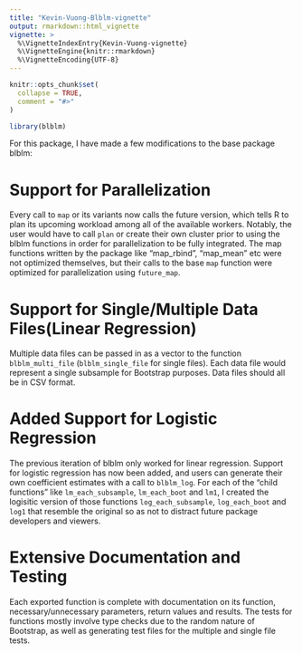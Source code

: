```yaml
---
title: "Kevin-Vuong-Blblm-vignette"
output: rmarkdown::html_vignette
vignette: >
  %\VignetteIndexEntry{Kevin-Vuong-vignette}
  %\VignetteEngine{knitr::rmarkdown}
  %\VignetteEncoding{UTF-8}
---
```


```r
knitr::opts_chunk$set(
  collapse = TRUE,
  comment = "#>"
)
```

```r
library(blblm)
```

For this package, I have made a few modifications to the base package blblm:

# Support for Parallelization

Every call to `map` or its variants now calls the future version, which tells R to plan its upcoming workload among all of the available workers. Notably, the user would have to call `plan` or create their own cluster prior to using the blblm functions in order for parallelization to be fully integrated. The map functions written by the package like "map_rbind", "map_mean" etc were not optimized themselves, but their calls to the base `map` function were optimized for parallelization using `future_map`. 

# Support for Single/Multiple Data Files(Linear Regression)
Multiple data files can be passed in as a vector to the function `blblm_multi_file` (`blblm_single_file` for single files). Each data file would represent a single subsample for Bootstrap purposes. Data files should all be in CSV format.   

# Added Support for Logistic Regression
The previous iteration of blblm only worked for linear regression. Support for logistic regression has now been added, and users can generate their own coefficient estimates with a call to `blblm_log`. For each of the "child functions" like `lm_each_subsample`, `lm_each_boot` and `lm1`, I created the logisitic version of those functions `log_each_subsample`, `log_each_boot` and `log1` that resemble the original so as not to distract future package developers and viewers.


# Extensive Documentation and Testing
Each exported function is complete with documentation on its function, necessary/unnecessary parameters, return values and results. The tests for functions mostly involve type checks due to the random nature of Bootstrap, as well as generating test files for the multiple and single file tests.

